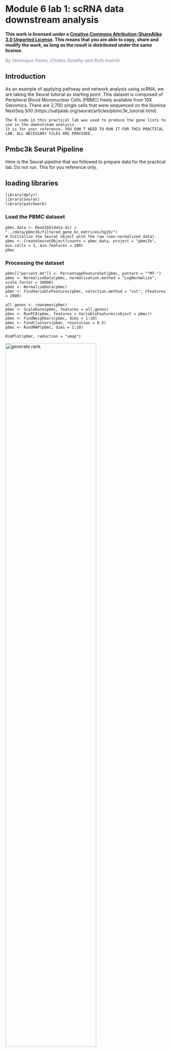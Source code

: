 # Module 6 lab 1: scRNA data downstream analysis {#scRNA-lab1}

**This work is licensed under a [Creative Commons Attribution-ShareAlike 3.0 Unported License](http://creativecommons.org/licenses/by-sa/3.0/deed.en_US). This means that you are able to copy, share and modify the work, as long as the result is distributed under the same license.**
 
*<font color="#827e9c">By Veronique Voisin, Chaitra Sarathy and Ruth Isserlin</font>*

## Introduction
As an example of applying pathway and network analysis using scRNA, we are taking the Seurat tutorial as starting point .This dataset is composed of Peripheral Blood Mononuclear Cells (PBMC) freely available from 10X Genomics. There are 2,700 single cells that were sequenced on the Illumina NextSeq 500 (https://satijalab.org/seurat/articles/pbmc3k_tutorial.html). 

```block
The R code in this practical lab was used to produce the gene lists to use in the downstream analysis.
It is for your reference. YOU DON'T NEED TO RUN IT FOR THIS PRACTICAL LAB. ALL NECESSARY FILES ARE PROVIDED.
```

## Pmbc3k Seurat Pipeline 
Here is the Seurat pipeline that we followed to prepare data for the practical lab.
Do not run. This for you reference only.

## loading libraries
```
library(dplyr)
library(Seurat)
library(patchwork)
```

### Load the PBMC dataset
```
pbmc.data <- Read10X(data.dir = "../data/pbmc3k/filtered_gene_bc_matrices/hg19/")
# Initialize the Seurat object with the raw (non-normalized data).
pbmc <- CreateSeuratObject(counts = pbmc.data, project = "pbmc3k", min.cells = 3, min.features = 200)
pbmc
```

### Processing the dataset
```
pbmc[["percent.mt"]] <- PercentageFeatureSet(pbmc, pattern = "^MT-")
pbmc <- NormalizeData(pbmc, normalization.method = "LogNormalize", scale.factor = 10000)
pbmc <- NormalizeData(pbmc)
pbmc <- FindVariableFeatures(pbmc, selection.method = "vst", nfeatures = 2000)

all.genes <- rownames(pbmc)
pbmc <- ScaleData(pbmc, features = all.genes)
pbmc <- RunPCA(pbmc, features = VariableFeatures(object = pbmc))
pbmc <- FindNeighbors(pbmc, dims = 1:10)
pbmc <- FindClusters(pbmc, resolution = 0.5)
pbmc <- RunUMAP(pbmc, dims = 1:10)

DimPlot(pbmc, reduction = "umap")
```
<img src="./scRNAlab/images/scRNAlab1.png" alt="generate rank" width="75%" />


### Assigning cell type identity to clusters
In the case of this dataset, we use canonical markers to easily match the clustering to known cell types:    
```
new.cluster.ids <- c("Naive CD4 T", "CD14+ Mono", "Memory CD4 T", "B", "CD8 T", "FCGR3A+ Mono","NK", "DC", "Platelet")
names(new.cluster.ids) <- levels(pbmc)
pbmc <- RenameIdents(pbmc, new.cluster.ids)
DimPlot(pbmc, reduction = "umap", label = TRUE, pt.size = 0.5) + NoLegend()

```
<img src="./scRNAlab/images/scRNAlab2.png" alt="generate rank" width="75%" />


### Finding differentially expressed features (cluster biomarkers)
This part of the code find markers for every cluster compared to all remaining cells and report only the positive ones. These list of genes specific to each markers are the ones that we are going to use for further analysis.
```
pbmc.markers <- FindAllMarkers(pbmc, only.pos = TRUE, min.pct = 0.25, logfc.threshold = 0.25)
pbmc.markers %>%
    group_by(cluster) %>%
    slice_max(n = 2, order_by = avg_log2FC)
    
FeaturePlot(pbmc, features = c("MS4A1", "GNLY", "CD3E", "CD14", "FCER1A", "FCGR3A", "LYZ", "PPBP",
    "CD8A"))
    
write.csv(pbmc.markers, "pbmc.markers.csv")

```
<img src="./scRNAlab/images/scRNAlab3.png" alt="generate rank" width="75%" />

### Gene list g:Profiler (Do not run code)
Now that we have the list of genes that are specific to each cluster, it would be useful to perform pathway analysis on each list. It could provide a deeper understanding on each cluster. In some cases, it might help to adjust the labels associated with the clusters using marker genes.

In order to do that, we have extracted each cluster gene list from the [pbmc.markers.csv](./scRNAlab/data/Pancancer_pbmc.markers.csv) file.

```
pbmc.markers$cluster = gsub("Naive CD4 T", "Naive_CD4_T", pbmc.markers$cluster)
pbmc.markers$cluster = gsub("CD14\\+ Mono", "CD14pMono", pbmc.markers$cluster)
pbmc.markers$cluster = gsub("Memory CD4 T", "Memory_CD4_T", pbmc.markers$cluster)
pbmc.markers$cluster = gsub("CD8 T", "CD8_T", pbmc.markers$cluster)
pbmc.markers$cluster = gsub("FCGR3A\\+ Mono", "FCGR3Ap_Mono", pbmc.markers$cluster)
cluster_list = unique(pbmc.markers$cluster)

for (a in cluster_list){
  print(a)
  genelist = pbmc.markers$gene[which( pbmc.markers$cluster == a)]
  print(genelist)
  write.table(genelist, paste0(a, ".txt"), sep= "\t", col.names = F, row.names = F, quote=F)
}
```

#### Data (gene lists)

 * [Naive_CD4_T.txt](./scRNAlab/data/Naive_CD4_T.txt)
 * [CD14pMono.txt](./scRNAlab/data/CD14pMono.txt)
 * [Memory_CD4_T.txt](./scRNAlab/data/Memory_CD4_T.txt)
 * [B.txt](./scRNAlab/data/B.txt)
 * [CD8_T.txt](./scRNAlab/data/CD8_T.txt)
 * [FCGR3Ap_Mono.txt](./scRNAlab/data/FCGR3Ap_Mono.txt)
 * [NK.txt](./scRNAlab/data/NK.txt)
 * [DC.txt](./scRNAlab/data/DC.txt)
 * [Platelet.txt](./scRNAlab/data/Platelet.txt)

#### Steps:

For this practical lab, we will use the platelet gene list and use g:Profiler. 

 * Open the g:Profiler website at [g:Profiler](https://biit.cs.ut.ee/gprofiler/gost) in your web browser.
 * Open the file ([Platelet.txt](./scRNAlab/data/Platelet.txt)) in a simple text editor such as Notepad or Textedit to copy the list of genes.
 * Paste the gene list  into the Query field in top-left corner of the screen. 
 *  Click on the *Advanced options* tab to expand it.
  * Set *Significance threshold* to "Benjamini-Hochberg FDR"
  * Select 0.05
 * Click on the *Data sources* tab to expand it:
  * UnSelect all gene-set databases by clicking the "clear all" button.
  * In the *Gene Ontology* category, check  *GO Biological Process* and *No electronic GO annotations*.
  * In the *biological pathways* category, check *Reactome* and check *WikiPathways*.
 * Click on the *Run query* button to run g:Profiler. 
 
 
<img src="./scRNAlab/images/scRNAlab4.png" alt="generate rank" width="75%" />
 
 * Save the results
  * In the *Detailed Results* panel, select "GEM" . 
  * keep the minimum term size set to 10 
  * set maximum term size to 500 
It will save the results in a text file in the "Generic Enrichment Map" format that we will use to visualize using Cytoscape.


<img src="./scRNAlab/images/scRNAlab5.png" alt="generate rank" width="75%" />


 * Rename the file to [gProfiler_platelet.txt](./scRNAlab/data/gProfiler_platelet.txt)

### Create an enrichment map in Cytoscape
 * Open Cytoscape
 * Go to Apps -> EnrichmentMap
 * Select the EnrichmentMap and click on the + sign to open the app.
 
<img src="./scRNAlab/images/scRNAlab6a.png" alt="generate rank" width="75%" />

 * Drag and drop the g:Profiler file ([gProfiler_platelet.txt](./scRNAlab/data/gProfiler_platelet.txt))
 * Set **FDR q-value cutoff** to 0.001
 * Click on **Build**
 
<img src="./scRNAlab/images/scRNAlab6.png" alt="generate rank" width="75%" />

An enrichment map is created:

<img src="./scRNAlab/images/scRNAlab7.png" alt="generate rank" width="75%" />

* For clarity, you can use the AutoAnnotate app to annotate and cluster the enrichment map.
 * In Cytoscape menu , go to Apps, AutoAnnotate, New Annotation Set...
 * A dialog box opens, click on **OK**
 
<img src="./scRNAlab/images/scRNAlab8.png" alt="generate rank" width="100%" />

Note: The boxes **Palette** and **Word Wrap** have been selected. The clusters have been moved around for clarity.


### GSEA from pseudobulk
#### pseudobulk creation, differential expression and rank file

We also can create pseudobulk data from the scRNA data by summing all cells into defined groups. We used the clusters to group the cells and we are calculating  differential expression using edgeR. We are comparing the CD4 cells (Naive CD4 T and Memory CD4 T) and the monocytic cells (CD14+ Mono and "FCGR3A+ Mono) .
As show in previous module, to perform pathway analysis,we are preparing a rank file, run GSEA and create an enrichment map in Cytoscape.

* Data:
  * rank file: [CD4vsMono.rnk](./scRNAlab/data/CD4vsMono.rnk)
  * gmt file:  [Human_GOBP_AllPathways_no_GO_iea_April_02_2023_symbol.gmt](./Module2/gsea/data/Human_GOBP_AllPathways_no_GO_iea_April_02_2023_symbol.gmt)
 
* GSEA:
  * Open GSEA
   * Select **Load Data**
   * Drag and Drop the rank  [CD4vsMono.rnk](./scRNAlab/data/CD4vsMono.rnk) and gmt * [Human_GOBP_AllPathways_no_GO_iea_April_02_2023_symbol.gmt](./Module2/gsea/data/Human_GOBP_AllPathways_no_GO_iea_April_02_2023_symbol.gmt) files.
   * Click on **Load these files**
  * Click on **Run GSEAPreranked
   * In **Gene sets database**, click on the 3 dots, select **Local GMX/GMT** , select the gmt file, click on OK.
   * Set the **Number of permutations** to 100
   * Select the rank file: CD4vsMono
  * Expand **Basic Fields**
   * In the field **Collapse/Remap to gene symbols**, select **No_Collapse**
   * Add an analysis name of your choice
   * Set **Max size** to 200 and **Min size** to 10.
  * Click on **Run**
  

<img src="./scRNAlab/images/scRNAlab9.png" alt="generate rank" width="100%" />

```block
Use 2000 permutations and MAX_Size to 1000 for your own analysis. You can decide to further reduce MAX_Size to 500 or 200. 
```
 
* EnrichmentMap:
 * Open Cytoscape
 * In Apps, select EnrichmentMap
 * Select the EnrichmentMap tab, click on the + sign. A **Create Enrichment Map** windows pops up.
 * Drag and drop the GSEA folder in the **Data Sets** window. It automatically populates the fields.
 * Set the **FDR q-value cutoff** to 0.01 
 * Click on **Build**
 
<img src="./scRNAlab/images/scRNAlab10.png" alt="generate rank" width="100%" />

The enrichment map is now created. The red nodes are pathways enriched in genes up-regulated in CD4 cells when compared to the monocytic cells. The blue nodes are pathways enriched in genes up-regulated in monocytic cells.

<img src="./scRNAlab/images/scRNAlab11.png" alt="generate rank" width="100%" />


See code below for your reference ( pseudobulk, differential expression and rank file). 
```
library(dplyr)
library(Seurat)
library(patchwork)
library(ggplot2)
library(AUCell)
library(RColorBrewer)
library(scuttle)
library(SingleCellExperiment)
library(edgeR)
library(affy)

names(new.cluster.ids) <- levels(pbmc)
pbmc <- RenameIdents(pbmc, new.cluster.ids)
counts <- pbmc@assays$RNA@counts 
metadata <- pbmc@meta.data
sce <- SingleCellExperiment(assays = list(counts = counts), colData = metadata)
sum_by <- c("seurat_clusters")
summed <- scuttle::aggregateAcrossCells(sce, id=colData(sce)[,sum_by])
raw <- assay(summed, "counts") 
colnames(raw) =   c("Naive_CD4_T", "CD14p_Mono", "Memory_CD4_T", "B", "CD8_T", "FCGR3Ap_Mono","NK", "DC", "Platelet")
saveRDS(raw, "raw.rds")

count_mx = as.matrix(raw)
myGroups = c("CD4","Mono" ,"CD4","B" , "CD8_T","Mono","NK", "DC","Platelet" )
y <- DGEList(counts=count_mx,group=factor(myGroups))
keep <- filterByExpr(y)
y <- y[keep,keep.lib.sizes=FALSE]
y <- calcNormFactors(y)
design <- model.matrix(~0 + myGroups )
y <- estimateDisp(y,design)
my.contrasts <- makeContrasts(CD4vsMono=myGroupsCD4-myGroupsMono, levels = design )
mycontrast = "CD4vsMono"
fit <- glmQLFit(y,design)
qlf <- glmQLFTest(fit,coef=2, contrast = my.contrasts[])
table2 = topTags(qlf, n = nrow(y))
table2 = table2$table
table2$score =  sign(table2$logFC) * -log10(table2$PValue)
myrank = cbind.data.frame(rownames(table2), table2$score)
colnames(myrank) = c("gene", "score")
myrank = myrank[ order(myrank$score, decreasing = TRUE),]
write.table(myrank, paste0(mycontrast, ".rnk"), sep="\t", row.names = FALSE, col.names = FALSE, quote = FALSE)
```


```block
Some methods like AddModuleScore or AUCell do pathway enrichment analysis of each of cells and the enrichment results are usually display on the UMAP using a color code. It involves R coding and is out of the scope for this workshop.
```









